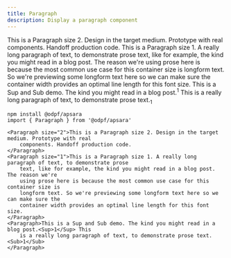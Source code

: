 ```yaml
---
title: Paragraph
description: Display a paragraph component
---
```


<Preview>
  <Flex
    css={{
      flexDirection: "column",
      alignItems: "center",
      gap: "$3",
    }}
  >
  <Paragraph size="2">This is a Paragraph size 2. Design in the target medium. Prototype with real
    components. Handoff production code.</Paragraph>
  <Paragraph size="1">This is a Paragraph size 1. A really long paragraph of text, to demonstrate prose
    text, like for example, the kind you might read in a blog post. The reason we're
    using prose here is because the most common use case for this container size is
    longform text. So we're previewing some longform text here so we can make sure the
    container width provides an optimal line length for this font size.</Paragraph>
  <Paragraph>This is a Sup and Sub demo. The kind you might read in a blog post.<Sup>1</Sup> This
    is a really long paragraph of text, to demonstrate prose text.<Sub>1</Sub></Paragraph>
  </Flex>
</Preview>


```tsx outline=true
npm install @odpf/apsara
import { Paragraph } from '@odpf/apsara'

<Paragraph size="2">This is a Paragraph size 2. Design in the target medium. Prototype with real
    components. Handoff production code.
</Paragraph>
<Paragraph size="1">This is a Paragraph size 1. A really long paragraph of text, to demonstrate prose
    text, like for example, the kind you might read in a blog post. The reason we're
    using prose here is because the most common use case for this container size is
    longform text. So we're previewing some longform text here so we can make sure the
    container width provides an optimal line length for this font size.
</Paragraph>
<Paragraph>This is a Sup and Sub demo. The kind you might read in a blog post.<Sup>1</Sup> This
    is a really long paragraph of text, to demonstrate prose text.<Sub>1</Sub>
</Paragraph>
```
